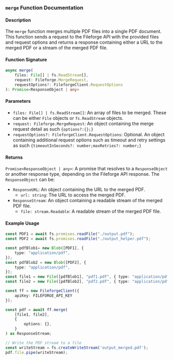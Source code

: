 ### `merge` Function Documentation

#### Description

The `merge` function merges multiple PDF files into a single PDF document. This function sends a request to the Fileforge API with the provided files and request options and returns a response containing either a URL to the merged PDF or a stream of the merged PDF file.

#### Function Signature

```typescript
async merge(
    files: File[] | fs.ReadStream[],
    request: Fileforge.MergeRequest,
    requestOptions?: FileforgeClient.RequestOptions
): Promise<ResponseObject | any>
```

#### Parameters

- `files: File[] | fs.ReadStream[]`: An array of files to be merged. These can be either `File` objects or `fs.ReadStream` objects.
- `request: Fileforge.MergeRequest`: An object containing the merge request detail as such `{options?:{};}`
- `requestOptions?: FileforgeClient.RequestOptions`: Optional. An object containing additional request options such as timeout and retry settings as such `{timeoutInSeconds?: number;maxRetries?: number;}`

#### Returns

`Promise<ResponseObject | any>`: A promise that resolves to a `ResponseObject` or another response type, depending on the Fileforge API response. The `ResponseObject` can be:
- `ResponseURL`: An object containing the URL to the merged PDF.
  - `url: string`: The URL to access the merged PDF.
- `ResponseStream`: An object containing a readable stream of the merged PDF file.
  - `file: stream.Readable`: A readable stream of the merged PDF file.

#### Example Usage

```typescript
const PDF1 = await fs.promises.readFile("./output.pdf");
const PDF2 = await fs.promises.readFile("./output_helper.pdf");

const pdfBlob1= new Blob([PDF1], {
    type: "application/pdf",
});
const pdfBlob2 = new Blob([PDF2], {
    type: "application/pdf",
});
const file1 = new File([pdfBlob1], "pdf1.pdf", { type: "application/pdf" });
const file2 = new File([pdfBlob2], "pdf2.pdf", { type: "application/pdf" });

const ff = new FileforgeClient({
    apiKey: FILEFORGE_API_KEY
});

const pdf = await ff.merge(
    [file1, file2],
    {   
        options: {},
    }            
) as ResponseStream;   

// Write the PDF stream to a file
const writeStream = fs.createWriteStream('output_merged.pdf');
pdf.file.pipe(writeStream);
```

